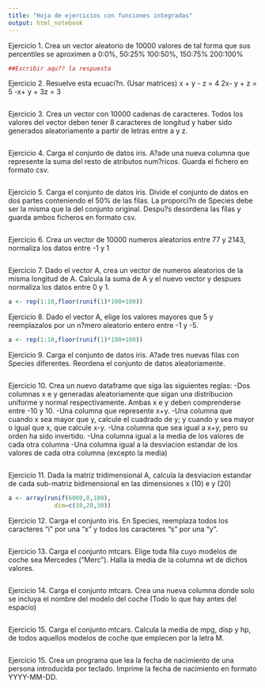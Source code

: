 ```yaml
---
title: "Hoja de ejercicios con funciones integradas"
output: html_notebook
---
```


Ejercicio 1. Crea un vector aleatorio de 10000 valores de tal forma que sus percentiles se aproximen a 0:0%, 50:25% 100:50%, 150:75% 200:100%
```r
##Escribir aqu?? la respuesta


```

Ejercicio 2. Resuelve esta ecuaci?n. (Usar matrices)
x + y - z = 4
2x- y + z = 5
-x+ y + 3z = 3
```r

```

Ejercicio 3. Crea un vector con 10000 cadenas de caracteres. Todos los valores del vector deben tener 8 caracteres de longitud y haber sido generados aleatoriamente a partir de letras entre a y z.
```r

```

Ejercicio 4. Carga el conjunto de datos iris. A?ade una nueva columna que represente la suma del resto de atributos num?ricos. Guarda el fichero en formato csv.
```r

```

Ejercicio 5. Carga el conjunto de datos iris. Divide el conjunto de datos en dos partes conteniendo el 50% de las filas. La proporci?n de Species debe ser la misma que la del conjunto original. Despu?s desordena las filas y guarda ambos ficheros en formato csv.
```r

```

Ejercicio 6. Crea un vector de 10000 numeros aleatorios entre 77 y 2143, normaliza los datos entre -1 y 1
```r

```


Ejercicio 7. Dado el vector A, crea un vector de numeros aleatorios de la misma longitud de A. Calcula la suma de A y el nuevo vector y despues normaliza los datos entre 0 y 1.
```r
a <- rep(1:10,floor(runif(1)*100+100))
```

Ejercicio 8. Dado el vector A, elige los valores mayores que 5 y reemplazalos por un n?mero aleatorio entero entre -1 y -5.
```r
a <- rep(1:10,floor(runif(1)*100+100))
```

Ejercicio 9. Carga el conjunto de datos iris. A?ade tres nuevas filas con Species diferentes. Reordena el conjunto de datos aleatoriamente.
```r

```

Ejercicio 10. Crea un nuevo dataframe que siga las siguientes reglas:
-Dos columnas x e y generadas aleatoriamente que sigan una distribucion uniforme y normal respectivamente. Ambas x e y deben comprenderse entre -10 y 10.
-Una columna que represente x+y.
-Una columna que cuando x sea mayor que y, calcule el cuadrado de y; y cuando y sea mayor o igual que x, que calcule x-y.
-Una columna que sea igual a x+y, pero su orden ha sido invertido.
-Una columna igual a la media de los valores de cada otra columna
-Una columna igual a la desviacion estandar de los valores de cada otra columna (excepto la media)
```r

```

Ejercicio 11. Dada la matriz tridimensional A, calcula la desviacion estandar de cada sub-matriz bidimensional en las dimensiones x (10) e y (20)
```r
a <- array(runif(6000,0,100),
             dim=c(10,20,30))


```

Ejercicio 12. Carga el conjunto iris. En Species, reemplaza todos los caracteres "i" por una "x" y todos los caracteres "s" por una "y".
```r

```

Ejercicio 13. Carga el conjunto mtcars. Elige toda fila cuyo modelos de coche sea Mercedes ("Merc"). Halla la media de la columna wt de dichos valores.
```r

```

Ejercicio 14. Carga el conjunto mtcars. Crea una nueva columna donde solo se incluya el nombre del modelo del coche (Todo lo que hay antes del espacio)
```r

```

Ejercicio 15. Carga el conjunto mtcars. Calcula la media de mpg, disp y hp, de todos aquellos modelos de coche que empiecen por la letra M.
```r

```

Ejercicio 15. Crea un programa que lea la fecha de nacimiento de una persona introducida por teclado. Imprime la fecha de nacimiento en formato YYYY-MM-DD.
```r

```

